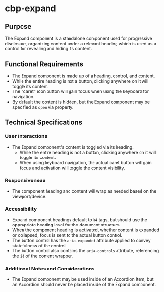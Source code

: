 
<Meta title="Components/Expand/Specifications" />

# cbp-expand

## Purpose

The Expand component is a standalone component used for progressive disclosure, organizing content under a relevant heading which is used as a control for revealing and hiding its content.

## Functional Requirements

* The Expand component is made up of a heading, control, and content.
* While the entire heading is not a button, clicking anywhere on it will toggle its content.
* The "caret" icon button will gain focus when using the keyboard for navigation.
* By default the content is hidden, but the Expand component may be specified as `open` via property.
 
## Technical Specifications

### User Interactions

* The Expand component's content is toggled via its heading.
  * While the entire heading is not a button, clicking anywhere on it will toggle its content.
  * When using keyboard navigation, the actual caret button will gain focus and activation will toggle the content visibility.

### Responsiveness

* The component heading and content will wrap as needed based on the viewport/device.

### Accessibility

* Expand component headings default to `h4` tags, but should use the appropriate heading level for the document structure.
* When the component heading is activated, whether content is expanded or collapsed, focus is sent to the actual button control.
* The button control has the `aria-expanded` attribute applied to convey statefulness of the control.
* The button control also contains the `aria-controls` attribute, referencing the `id` of the content wrapper.

### Additional Notes and Considerations

* The Expand component may be used inside of an Accordion Item, but an Accordion should never be placed inside of the Expand component.